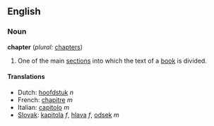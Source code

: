 ==English==
=== Noun ===
'''chapter''' (''plural:'' [[chapters]])

#One of the main [[section]]s into which the text of a [[book]] is divided.

==== Translations ====
*Dutch: [[hoofdstuk]] ''n''
*French: [[chapitre]] ''m''
*Italian: [[capitolo]] ''m''
*[[Slovak]]: [[kapitola]] ''f'', [[hlava]] ''f'', [[odsek]] ''m''